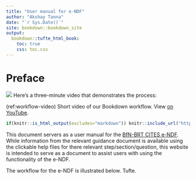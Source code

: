 ```yaml
--- 
title: "User manual for e-NDF"
author: "Akshay Tanna"
date: "`r Sys.Date()`"
site: bookdown::bookdown_site
output:
  bookdown::tufte_html_book:
    toc: true
    css: toc.css
---
```

# Preface{-}
![](images/eNDF_logo.png)
Here's a three-minute video that demonstrates the process:

(ref:workflow-video) Short video of our Bookdown workflow. View [on YouTube](https://youtu.be/8uFABzUG6Lw).

```r
if(knitr::is_html_output(excludes="markdown")) knitr::include_url("https://www.youtube.com/embed/8uFABzUG6Lw")
```


This document servers as a user manual for the [BfN-BRT CITES e-NDF](https://user.cites-endf.org). While information from the relevant guidance document is available using the clickable help files for there relevant step/section/question, this website is intended to serve as a document to assist users with using the functionality of the e-NDF.

The workflow for the e-NDF is illustrated below. Tufte.